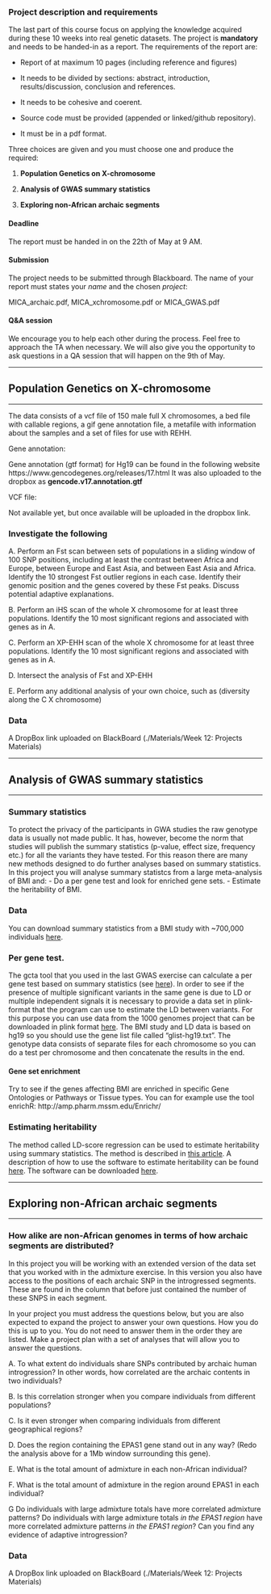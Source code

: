 
### Project description and requirements

The last part of this course focus on applying the knowledge acquired during these 10 weeks into real genetic datasets. The project is **mandatory** and needs to be handed-in as a report. The requirements of the report are:

 * Report of at maximum 10 pages (including reference and figures)
 
 * It needs to be divided by sections: abstract, introduction,
 results/discussion, conclusion and references. 
 
 * It needs to be cohesive and coerent.
 
 * Source code must be provided (appended or linked/github repository).
 
 * It must be in a pdf format.
 
Three choices are given and you must choose one and produce the required:

1. **Population Genetics on X-chromosome**

2. **Analysis of GWAS summary statistics**

3. **Exploring non-African archaic segments**

#### Deadline
The report must be handed in on the 22th of May at 9 AM.

#### Submission

The project needs to be submitted through Blackboard. 
The name of your report must states your *name* and the chosen *project*:

MICA_archaic.pdf, MICA_xchromosome.pdf or MICA_GWAS.pdf

#### Q&A session

We encourage you to help each other during the process. Feel free to approach the TA when necessary. We will also give you the opportunity to ask questions in a QA session that will happen on the 9th of May. 

-----------------------------------------------------------------------------------------------

## Population Genetics on X-chromosome 

-----------------------------------------------------------------------------------------------

The data consists of a vcf file of 150 male full X chromosomes, a bed file with callable regions, a gif gene annotation file, a metafile with information about the samples and a set of files for use with REHH.

Gene annotation:

Gene annotation (gtf format) for Hg19 can be found in the following website
https://www.gencodegenes.org/releases/17.html
It was also uploaded to the dropbox as **gencode.v17.annotation.gtf**

VCF file:

Not available yet, but once available will be uploaded in the dropbox link.

### Investigate the following

A. Perform an Fst scan between sets of populations in a sliding window of 100 SNP positions, including at least the contrast between Africa and Europe, between Europe and East Asia, and between East Asia and Africa. Identify the 10 strongest Fst outlier regions in each case. Identify their genomic position and the genes covered by these Fst peaks. Discuss potential adaptive explanations. 

B. Perform an iHS scan of the whole X chromosome for at least three populations. Identify the 10 most significant regions and associated with genes as in A.

C. Perform an XP-EHH scan of the whole X chromosome for at least three populations. Identify the 10 most significant regions and associated with genes as in A. 

D. Intersect the analysis of Fst and XP-EHH

E. Perform any additional analysis of your own choice, such as (diversity along the C X chromosome)

### Data

A DropBox link uploaded on BlackBoard (./Materials/Week 12: Projects Materials)

-----------------------------------------------------------------------------------------------

## Analysis of GWAS summary statistics

-----------------------------------------------------------------------------------------------

### Summary statistics

To protect the privacy of the participants in GWA studies the raw genotype data is usually not made public. It has, however, become the norm that studies will publish the summary statistics (p-value, effect size, frequency etc.) for all the variants they have tested. For this reason there are many new methods designed to do further analyses based on summary statistics. In this project you will analyse summary statistcs from a large meta-analysis of BMI and:
- Do a per gene test and look for enriched gene sets.
- Estimate the heritability of BMI.

### Data
You can download summary statistics from a BMI study with ~700,000 individuals [here](http://portals.broadinstitute.org/collaboration/giant/images/6/63/Meta-analysis_Wood_et_al%2BUKBiobank_2018.txt.gz).

### Per gene test.
The gcta tool that you used in the last GWAS exercise can calculate a per gene test based on summary statistics (see [here](http://gcta.freeforums.net/thread/309/gcta-fastbat-based-association-analysis)). In order to see if the presence of multiple significant variants in the same gene is due to LD or multiple independent signals it is necessary to provide a data set in plink-format that the program can use to estimate the LD between variants. For this purpose you can use data from the 1000 genomes project that can be downloaded in plink format [here](https://data.broadinstitute.org/alkesgroup/LDSCORE/1000G_Phase3_plinkfiles.tgz). The BMI study and LD data is based on hg19 so you should use the gene list file called "glist-hg19.txt". The genotype data consists of separate files for each chromosome so you can do a test per chromosome and then concatenate the results in the end.

#### Gene set enrichment
Try to see if the genes affecting BMI are enriched in specific Gene Ontologies or Pathways or Tissue types. You can for example use the tool enrichR: http://amp.pharm.mssm.edu/Enrichr/

### Estimating heritability
The method called LD-score regression can be used to estimate heritability using summary statistics. The method is described in [this article](https://www.nature.com/articles/ng.3211). A description of how to use the software to estimate heritability can be found [here](https://github.com/bulik/ldsc/wiki/Heritability-and-Genetic-Correlation). The software can be downloaded [here](https://github.com/bulik/ldsc).

-----------------------------------------------------------------------------------------------


## Exploring non-African archaic segments

-----------------------------------------------------------------------------------------------

### How alike are non-African genomes in terms of how archaic segments are distributed?

In this project you will be working with an extended version of the data set that you worked with in the admixture exercise. In this version you also have access to the positions of each archaic SNP in the introgressed segments. These are found in the column that before just contained the number of these SNPS in each segment.

In your project you must address the questions below, but you are also expected to expand the project to answer your own questions. How you do this is up to you. You do not need to answer them in the order they are listed. Make a project plan with a set of analyses that  will allow you to answer the questions. 

A. To what extent do individuals share SNPs contributed by archaic human introgression? In other words, how correlated are the archaic contents in two individuals?

B. Is this correlation stronger when you compare individuals from different populations?

C. Is it even stronger when comparing individuals from different geographical regions?

D. Does the region containing the EPAS1 gene stand out in any way? (Redo the analysis above for a 1Mb window surrounding this gene).

E. What is the total amount of admixture in each non-African individual?

F. What is the total amount of admixture in the region around EPAS1 in each individual?

G Do individuals with large admixture totals have more correlated admixture patterns? Do individuals with large admixture totals *in the EPAS1 region* have more correlated admixture patterns *in the EPAS1 region*? Can you find any evidence of adaptive introgression?

### Data

A DropBox link uploaded on BlackBoard (./Materials/Week 12: Projects Materials)
